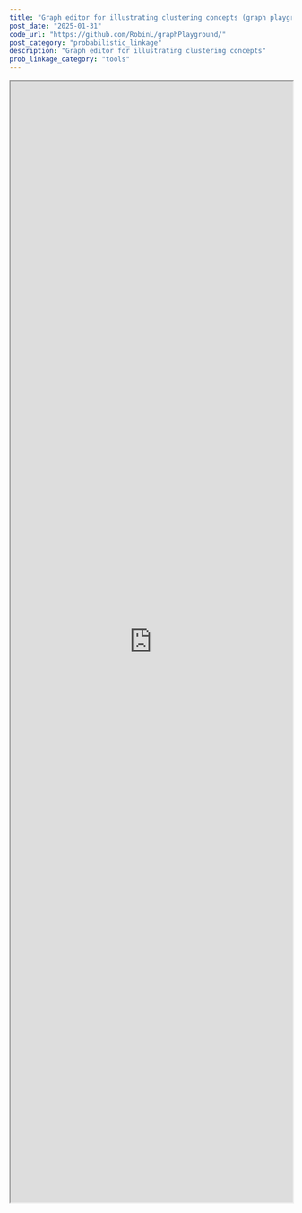 ```yaml
---
title: "Graph editor for illustrating clustering concepts (graph playground)"
post_date: "2025-01-31"
code_url: "https://github.com/RobinL/graphPlayground/"
post_category: "probabilistic_linkage"
description: "Graph editor for illustrating clustering concepts"
prob_linkage_category: "tools"
---
```




<iframe
  src="https://www.robinlinacre.com/graphPlayground/"
  title="Graph Playground"
  width="100%"
  height="2000px"
/>